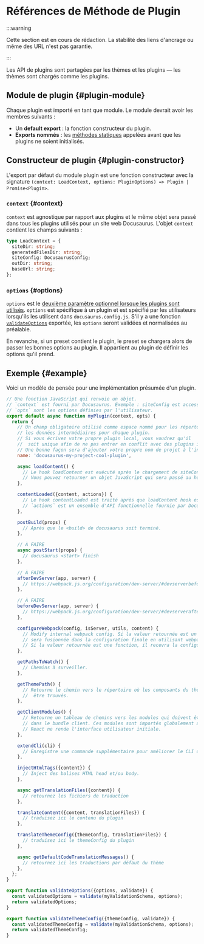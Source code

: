 # Références de Méthode de Plugin

:::warning

Cette section est en cours de rédaction. La stabilité des liens d'ancrage ou même des URL n'est pas garantie.

:::

Les API de plugins sont partagées par les thèmes et les plugins — les thèmes sont chargés comme les plugins.

## Module de plugin {#plugin-module}

Chaque plugin est importé en tant que module. Le module devrait avoir les membres suivants :

- Un **default export** : la fonction constructeur du plugin.
- **Exports nommés** : les [méthodes statiques](./static-methods.mdx) appelées avant que les plugins ne soient initialisés.

## Constructeur de plugin {#plugin-constructor}

L'export par défaut du module plugin est une fonction constructeur avec la signature `(context: LoadContext, options: PluginOptions) => Plugin | Promise<Plugin>`.

### `context` {#context}

`context` est agnostique par rapport aux plugins et le même objet sera passé dans tous les plugins utilisés pour un site web Docusaurus. L'objet `context` contient les champs suivants :

```ts
type LoadContext = {
  siteDir: string;
  generatedFilesDir: string;
  siteConfig: DocusaurusConfig;
  outDir: string;
  baseUrl: string;
};
```

### `options` {#options}

`options` est le [deuxième paramètre optionnel lorsque les plugins sont utilisés](../../using-plugins.mdx#configuring-plugins). `options` est spécifique à un plugin et est spécifié par les utilisateurs lorsqu'ils les utilisent dans `docusaurus.config.js`. S'il y a une fonction [`validateOptions`](./static-methods.mdx#validateOptions) exportée, les `options` seront validées et normalisées au préalable.

En revanche, si un preset contient le plugin, le preset se chargera alors de passer les bonnes options au plugin. Il appartient au plugin de définir les options qu'il prend.

## Exemple {#example}

Voici un modèle de pensée pour une implémentation présumée d'un plugin.

```js
// Une fonction JavaScript qui renvoie un objet.
// `context` est fourni par Docusaurus. Exemple : siteConfig est accessible depuis le contexte.
// `opts` sont les options définies par l'utilisateur.
export default async function myPlugin(context, opts) {
  return {
    // Un champ obligatoire utilisé comme espace nommé pour les répertoires à mettre en cache
    // les données intermédiaires pour chaque plugin.
    // Si vous écrivez votre propre plugin local, vous voudrez qu'il
    //  soit unique afin de ne pas entrer en conflit avec des plugins importés.
    // Une bonne façon sera d'ajouter votre propre nom de projet à l'intérieur.
    name: 'docusaurus-my-project-cool-plugin',

    async loadContent() {
      // Le hook loadContent est exécuté après le chargement de siteConfig et env .
      // Vous pouvez retourner un objet JavaScript qui sera passé au hook contentLoaded .
    },

    contentLoaded({content, actions}) {
      // Le hook contentLoaded est traité après que loadContent hook est terminé.
      // `actions` est un ensemble d'API fonctionnelle fournie par Docusaurus (par exemple addRoute)
    },

    postBuild(props) {
      // Après que le <build> de docusaurus soit terminé.
    },

    // À FAIRE
    async postStart(props) {
      // docusaurus <start> finish
    },

    // À FAIRE
    afterDevServer(app, server) {
      // https://webpack.js.org/configuration/dev-server/#devserverbefore
    },

    // À FAIRE
    beforeDevServer(app, server) {
      // https://webpack.js.org/configuration/dev-server/#devserverafter
    },

    configureWebpack(config, isServer, utils, content) {
      // Modify internal webpack config. Si la valeur retournée est un objet, elle
      // sera fusionnée dans la configuration finale en utilisant webpack-merge;
      // Si la valeur retournée est une fonction, il recevra la configuration en tant que 1er argument et un drapeau isServer en tant que deuxième argument.
    },

    getPathsToWatch() {
      // Chemins à surveiller.
    },

    getThemePath() {
      // Retourne le chemin vers le répertoire où les composants du thème peuvent
      //  être trouvés.
    },

    getClientModules() {
      // Retourne un tableau de chemins vers les modules qui doivent être importés
      // dans le bundle client. Ces modules sont importés globalement avant même que
      // React ne rende l'interface utilisateur initiale.
    },

    extendCli(cli) {
      // Enregistre une commande supplémentaire pour améliorer le CLI de Docusaurus
    },

    injectHtmlTags({content}) {
      // Inject des balises HTML head et/ou body.
    },

    async getTranslationFiles({content}) {
      // retournez les fichiers de traduction
    },

    translateContent({content, translationFiles}) {
      // traduisez ici le contenu du plugin
    },

    translateThemeConfig({themeConfig, translationFiles}) {
      // traduisez ici le themeConfig du plugin
    },

    async getDefaultCodeTranslationMessages() {
      // retournez ici les traductions par défaut du thème
    },
  };
}

export function validateOptions({options, validate}) {
  const validatedOptions = validate(myValidationSchema, options);
  return validatedOptions;
}

export function validateThemeConfig({themeConfig, validate}) {
  const validatedThemeConfig = validate(myValidationSchema, options);
  return validatedThemeConfig;
}
```
